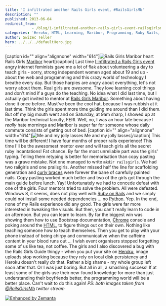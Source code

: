 ```yaml
---
title: 'I infiltrated another Rails Girls event, #RailsGirlsMb'
description: ""
published: 2013-06-04
redirect_from: 
            - /blog/i-infiltrated-another-rails-girls-event-railsgirlsmb/swizec/6222
categories: 'Heroku, HTML, Learning, Maribor, Programming, Ruby Rails, Travel + Events'
author: Swizec Teller
hero: ../../../defaultHero.jpg
---
```

\[caption id="" align="alignnone" width="614"]![Rails Girls Maribor heart](https://www.filepicker.io/api/file/LLvKgLJ7Tf6Qyxcmcloy "Rails Girls Maribor heart") Rails Girls [Maribor](<http://maps.google.com/maps?ll=46.55,15.65&spn=1.0,1.0&q=46.55,15.65 (Maribor)&t=h> "Maribor") heart\[/caption] Last time [I infiltrated a Rails Girls event](http://swizec.com/blog/i-infiltrated-railsgirlsj-heres-what-it-was-like/swizec/5717) angry internet feminists gave me a lot of flak about volunteering a day to teach girls - sorry, strong independent women aged about 19 and up - about the web and programming and this crazy world of technology I breathe every day. But those harpies are angry about everything, let's not worry about them. Real girls are _awesome_. They love learning cool things and don't mind if a guys do the teaching. No idea what I did last time, but I actually got invited to mentor at [Rails Girls Maribor](http://railsgirls.com/maribor). Something about having done it once before. Must've been the cool hat, because I was rubbish at it last time. Think the girls spent more time guiding me around than I did them. But off my big mouth went and on Saturday, at 9am sharp, I showed up at the Maribor technical faculty, FERI. Well, no, I was an hour late because I _really_ hate mornings and Maribor is super far for someone whose daily commute consists of getting out of bed. \[caption id="" align="alignnone" width="614"]![Me and my jolly lasses](https://www.filepicker.io/api/file/3k8emjdYSw6hNpMPrreU "Me and my jolly lasses") Me and my jolly lasses\[/caption] This time will be different! I have four months of proper rails experience! This time I'll be the awesomest mentor ever and will teach girls all the secret ruby incantations! Fat chance. By far the most unreliable part was the girls' typing. Telling them retyping is better for memorisation than copy pasting was a grave mistake. Not one managed to write `mkdir railsgirls`. We had two railgirls and one prailsgirls. Another missed half the line for scaffolding generation and [curly braces](http://en.wikipedia.org/wiki/Bracket "Bracket") were forever the bane of carefully painted nails. Copy pasting worked much better and two of the girls got through the main guide before lunch. Yay! Unfortunately we had to concede defeat with one of the girls. Four mentors tried to solve the problem. All were defeated. Windows 8, it seems, does not play well with [Ruby on Rails](http://rubyonrails.org "Ruby on Rails") and we simply could not install some needed dependencies ... no [Python](http://www.python.org/ "Python (programming language)"). Yep. In the end, none of my Rails experience did any good. The girls were far more interested in tweaking the visuals. But then, you can't really learn to code in an afternoon. But you can learn to learn. By far the biggest win was showing them how to use Bootstrap documentation, [Chrome](http://www.google.com/chrome "Google Chrome") console and poking around the [HTML](http://en.wikipedia.org/wiki/HTML "HTML"), to figure things out on their own. Nothing like teaching someone how to teach themselves. Then you get to play with your phone instead of being chirpy and communicative when the caffeine content in your blood runs out ... I wish event organisers stopped forgetting some of us like tea, not coffee. The girls and I also discovered a bug with the Rails Girls Guide thingy - when you put your site on [Heroku](http://www.heroku.com/ "Heroku"), image uploads stop working because they rely on local disk persistency and Heroku doesn't really _do_ that. Rather a big shame - my whole group left soon after that. Or I was just boring. But all in all, a smashing success! If at least some of the girls use their new-found knowledge for more than just understanding their boyfriends better, the programming world will be a better place. Can't wait to do this again! _PS: both images taken from [@RailsGirlsMb](https://twitter.com/railsgirlsmb) twitter stream_

[![Enhanced by Zemanta](http://img.zemanta.com/zemified_e.png?x-id=c3911d06-d977-4af7-b647-35b517979806)](http://www.zemanta.com/?px "Enhanced by Zemanta")